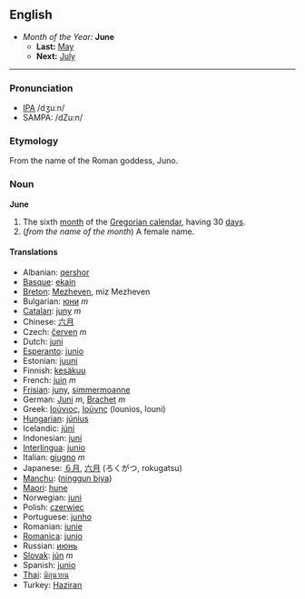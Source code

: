 ==English==
*''Month of the Year:'' '''June'''
**'''Last:''' [[May]]
**'''Next:''' [[July]]
----

===Pronunciation===
*[[w:IPA|IPA]] /dʒuːn/
*SAMPA: /dZu:n/

===Etymology===
From the name of the Roman goddess, Juno.

===Noun===
'''June'''

# The sixth [[month]] of the [[Gregorian calendar]], having 30 [[day]]s.
# (''from the name of the month'') A female name.

====Translations====
*Albanian: [[qershor]]
*[[Basque]]: [[ekain]]
*[[Breton]]: [[Mezheven]], miz Mezheven
*Bulgarian: [[юни]] ''m''
*[[Catalan]]: [[juny]] ''m''
*Chinese: [[六月]]
*Czech: [[červen]] ''m''
*Dutch: [[juni]]
*[[Esperanto]]: [[junio]]
*Estonian: [[juuni]]
*Finnish: [[kesäkuu]]
*French: [[juin]] ''m''
*[[Frisian]]: [[juny]], [[simmermoanne]]
*German: [[Juni]] ''m'', [[Brachet]] ''m''
*Greek: [[Ιούνιος]], [[Ιούνης]] (Iounios, Iouni)
*[[Hungarian]]: [[június]]
*Icelandic: [[júní]]
*Indonesian: [[juni]]
*[[Interlingua]]: [[junio]]
*Italian: [[giugno]] ''m''
*Japanese: [[６月]], [[六月]] (ろくがつ, rokugatsu)
*[[Manchu]]: ([[ninggun biya]])
*[[Maori]]: [[hune]]
*Norwegian: [[juni]]
*Polish: [[czerwiec]]
*Portuguese: [[junho]]
*Romanian: [[iunie]]
*[[Romanica]]: [[junio]]
*Russian: [[июнь]]
*[[Slovak]]: [[jún]] ''m''
*Spanish: [[junio]]
*[[Thai]]: [[มิถุนายน]]
*Turkey: [[Haziran]]